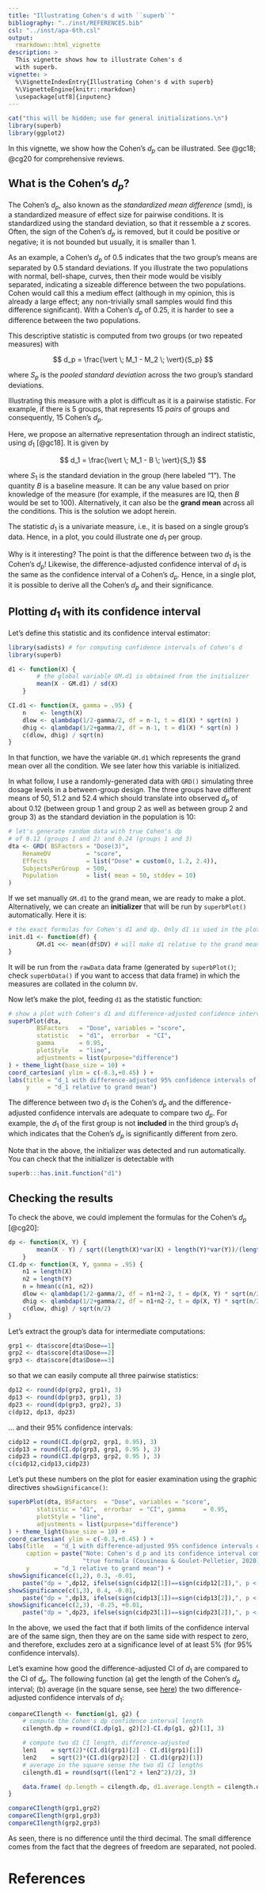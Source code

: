 ```yaml
---
title: "Illustrating Cohen's d with ``superb``"
bibliography: "../inst/REFERENCES.bib"
csl: "../inst/apa-6th.csl"
output: 
  rmarkdown::html_vignette
description: >
  This vignette shows how to illustrate Cohen's d
  with superb.
vignette: >
  %\VignetteIndexEntry{Illustrating Cohen's d with superb}
  %\VignetteEngine{knitr::rmarkdown}
  \usepackage[utf8]{inputenc}
---
```



```r
cat("this will be hidden; use for general initializations.\n")
library(superb)
library(ggplot2)
```

In this vignette, we show how the Cohen's $d_p$ can be 
illustrated. See @gc18; @cg20 for comprehensive reviews.

## What is the Cohen's $d_p$?

The Cohen's $d_p$, also known as the *standardized mean 
difference* (smd), is a standardized measure of effect size 
for pairwise conditions. It is standardized using the standard
deviation, so that it ressemble a *z* scores. Often, the sign
of the Cohen's $d_p$ is removed, but it could be positive or
negative; it is not bounded but usually, it is smaller than 1.

As an example, a Cohen's $d_p$ of 0.5 indicates that the two
group's means are separated by 0.5 standard deviations. If you
illustrate the two populations with normal, bell-shape, curves, 
then their mode would be visibly separated, indicating a sizeable
difference between the two populations. Cohen would call this a
medium effect (although in my opinion, this is already a large
effect; any non-trivially small samples would find this difference
significant). With a Cohen's $d_p$ of 0.25, it is harder to see
a difference between the two populations.

This descriptive statistic is computed from two groups (or two 
repeated measures) with

$$
d_p = \frac{\vert \; M_1 - M_2 \; \vert}{S_p}
$$

where $S_p$ is the *pooled standard deviation* across the two
group's standard deviations.

Illustrating this measure with a plot is difficult as it is a 
pairwise statistic. For example, if there is 5 groups, that 
represents 15 *pairs* of groups and consequently, 15
Cohen's $d_p$.

Here, we propose an alternative representation through an
indirect statistic, using $d_1$ [@gc18]. It is given by

$$
d_1 = \frac{\vert \; M_1 - B \; \vert}{S_1}
$$

where $S_1$ is the standard deviation in the group (here labeled "1").
The quantity $B$ is a baseline measure. It can be any value based
on prior knowledge of the measure (for example, if the measures 
are IQ, then $B$ would be set to 100). Alternatively, it can also 
be the **grand mean** across all the conditions. This is the solution
we adopt herein.

The statistic $d_1$ is a univariate measure, i.e., it is based on a
single group's data. Hence, in a plot, you could illustrate one $d_1$
per group.

Why is it interesting? The point is that the difference between two
$d_1$ is the Cohen's $d_p$! Likewise, the difference-adjusted confidence
interval of $d_1$ is the same as the confidence interval of a Cohen's
$d_p$. Hence, in a single plot, it is possible to derive all the
Cohen's $d_p$ and their significance.

## Plotting $d_1$ with its confidence interval

Let's define this statistic and its confidence interval estimator:

```r
library(sadists) # for computing confidence intervals of Cohen's d
library(superb)

d1 <- function(X) {
        # the global variable GM.d1 is obtained from the initializer
        mean(X - GM.d1) / sd(X) 
    } 

CI.d1 <- function(X, gamma = .95) {
    n    <- length(X)
    dlow <- qlambdap(1/2-gamma/2, df = n-1, t = d1(X) * sqrt(n) ) 
    dhig <- qlambdap(1/2+gamma/2, df = n-1, t = d1(X) * sqrt(n) ) 
    c(dlow, dhig) / sqrt(n)
}
```

In that function, we have the variable ``GM.d1`` which represents the
grand mean over all the condition. We see later how this variable
is initialized.

In what follow, I use a randomly-generated data with ``GRD()`` simulating
three dosage levels in a between-group design. The three groups
have different means of 50, 51.2 and 52.4 which should translate
into observed $d_p$ of about 0.12 (between group 1 and group 2 as
well as between group 2 and group 3) as the standard deviation 
in the population is 10:

```r
# let's generate random data with true Cohen's dp 
# of 0.12 (groups 1 and 2) and 0.24 (groups 1 and 3)
dta <- GRD( BSFactors = "Dose(3)", 
    RenameDV          = "score",
    Effects           = list("Dose" = custom(0, 1.2, 2.4)), 
    SubjectsPerGroup  = 500, 
    Population        = list( mean = 50, stddev = 10)
)
```

If we set manually ``GM.d1`` to the grand mean, we are ready to make 
a plot. Alternatively, we can create an **initializer** that will
be run by ``superbPlot()`` automatically. Here it is:

```r
# the exact formulas for Cohen's d1 and dp. Only d1 is used in the plot
init.d1 <- function(df) { 
        GM.d1 <<- mean(df$DV) # will make d1 relative to the grand mean
}
```

It will be run from the ``rawData`` data frame (generated by 
``superbPlot()``; check ``superbData()`` if you want to access that
data frame) in which the measures are collated in the column ``DV``. 

Now let's make the plot, feeding ``d1`` as the statistic function:

```r
# show a plot with Cohen's d1 and difference-adjusted confidence intervals of d1
superbPlot(dta, 
        BSFactors   = "Dose", variables = "score", 
        statistic   = "d1",  errorbar  = "CI", 
        gamma       = 0.95, 
        plotStyle   = "line",
        adjustments = list(purpose="difference")
) + theme_light(base_size = 10) + 
coord_cartesian( ylim = c(-0.3,+0.45) ) +
labs(title = "d_1 with difference-adjusted 95% confidence intervals of d_1",
     y     = "d_1 relative to grand mean") 
```

The difference between two $d_1$ is the Cohen's $d_p$ and the
difference-adjusted confidence intervals are adequate to compare two
$d_p$. For example, the $d_1$ of the first group is not **included**
in the third group's $d_1$ which indicates that the Cohen's $d_p$ 
is significantly different from zero.

Note that in the above, the initializer was detected and run 
automatically. You can check that the initializer is detectable with

```r
superb:::has.init.function("d1")
```


## Checking the results 

To check the above, we could implement the formulas for the Cohen's
$d_p$ [@cg20]:

```r
dp <- function(X, Y) {
        mean(X - Y) / sqrt((length(X)*var(X) + length(Y)*var(Y))/(length(X)+length(Y)-2))
    } 
CI.dp <- function(X, Y, gamma = .95) {
    n1 = length(X)
    n2 = length(Y)
    n = hmean(c(n1, n2))
    dlow <- qlambdap(1/2-gamma/2, df = n1+n2-2, t = dp(X, Y) * sqrt(n/2) ) 
    dhig <- qlambdap(1/2+gamma/2, df = n1+n2-2, t = dp(X, Y) * sqrt(n/2) ) 
    c(dlow, dhig) / sqrt(n/2)
}
```

Let's extract the group's data for intermediate computations:

```r
grp1 <- dta$score[dta$Dose==1]
grp2 <- dta$score[dta$Dose==2]
grp3 <- dta$score[dta$Dose==3]
```

so that we can easily compute all three pairwise statistics:

```r
dp12 <- round(dp(grp2, grp1), 3)
dp13 <- round(dp(grp3, grp1), 3)
dp23 <- round(dp(grp3, grp2), 3)
c(dp12, dp13, dp23)
```

... and their 95% confidence intervals:

```r
cidp12 = round(CI.dp(grp2, grp1, 0.95), 3)
cidp13 = round(CI.dp(grp3, grp1, 0.95 ), 3)
cidp23 = round(CI.dp(grp3, grp2, 0.95 ), 3)
c(cidp12,cidp13,cidp23)
```

Let's put these numbers on the plot for easier examination using
the graphic directives ``showSignificance()``:

```r
superbPlot(dta, BSFactors  = "Dose", variables = "score", 
        statistic = "d1",  errorbar  = "CI", gamma     = 0.95, 
        plotStyle = "line",
        adjustments = list(purpose="difference")
) + theme_light(base_size = 10) +
coord_cartesian( ylim = c(-0.3,+0.45) ) +
labs(title   = "d_1 with difference-adjusted 95% confidence intervals of d_1",
     caption = paste("Note: Cohen's d_p and its confidence interval computed with the \n",
                     "true formula (Cousineau & Goulet-Pelletier, 2020)"),      
     y       = "d_1 relative to grand mean") +  
showSignificance(c(1,2), 0.3, -0.01,
    paste("dp = ",dp12, ifelse(sign(cidp12[1])==sign(cidp12[2]),", p < .05",", p > .05")) ) + 
showSignificance(c(1,3), 0.4, -0.01,
    paste("dp = ",dp13, ifelse(sign(cidp13[1])==sign(cidp13[2]),", p < .05",", p > .05"))) + 
showSignificance(c(2,3), -0.25, +0.01,
    paste("dp = ",dp23, ifelse(sign(cidp23[1])==sign(cidp23[2]),", p < .05",", p > .05"))) 
```

In the above, we used the fact that if both limits of the confidence 
interval are of the same sign, then they are on the same side with 
respect to zero, and therefore, excludes zero at a significance level
of at least 5% (for 95% confidence intervals).

Let's examine how good the difference-adjusted CI of $d_1$ are compared 
to the CI of $d_p$. The following function (a) get the length
of the Cohen's $d_p$ interval; (b) average (in the square sense, see
[here](https://dcousin3.github.io/superb/articles/Vignette7.html))
the two difference-adjusted confidence intervals of $d_1$:

```r
compareCIlength <- function(g1, g2) {
    # compute the Cohen's dp confidence interval length
    cilength.dp = round(CI.dp(g1, g2)[2]-CI.dp(g1, g2)[1], 3)

    # compute two d1 CI length, difference-adjusted
    len1    = sqrt(2)*(CI.d1(grp1)[2] - CI.d1(grp1)[1])
    len2    = sqrt(2)*(CI.d1(grp2)[2] - CI.d1(grp2)[1])
    # average in the square sense the two d1 CI lengths
    cilength.d1 = round(sqrt((len1^2 + len2^2)/2), 3)

    data.frame( dp.length = cilength.dp, d1.average.length = cilength.d1)
}

compareCIlength(grp1,grp2)
compareCIlength(grp1,grp3)
compareCIlength(grp2,grp3)
```

As seen, there is no difference until the third decimal. The
small difference comes from the fact that the degrees of freedom
are separated, not pooled.
 








# References
